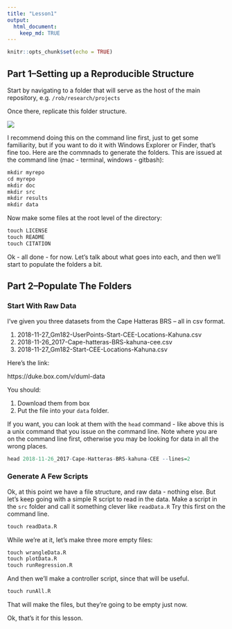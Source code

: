 ```yaml
---
title: "Lesson1"
output: 
  html_document:
    keep_md: TRUE
---
```


```r
knitr::opts_chunk$set(echo = TRUE)
```

## Part 1--Setting up a Reproducible Structure
Start by navigating to a folder that will serve as the host of the main repository, e.g. ```/rob/research/projects```

Once there, replicate this folder structure. 

![](images/folderStructure.jpg)

I recommend doing this on the command line first, just to get some familiarity, but if you want to do it with Windows Explorer or Finder, that's fine too. Here are the commnads to generate the folders. This are issued at the command line (mac - terminal, windows - gitbash):

```r
mkdir myrepo
cd myrepo
mkdir doc
mkdir src
mkdir results
mkdir data
```

Now make some files at the root level of the directory:
```r
touch LICENSE
touch README
touch CITATION
```

Ok - all done - for now. Let's talk about what goes into each, and then we'll start to populate the folders a bit.

## Part 2--Populate The Folders
### Start With Raw Data
I've given you three datasets from the Cape Hatteras BRS -- all in csv format. 

1. 2018-11-27_Gm182-UserPoints-Start-CEE-Locations-Kahuna.csv
2. 2018-11-26_2017-Cape-hatteras-BRS-kahuna-cee.csv 
3. 2018-11-27_Gm182-Start-CEE-Locations-Kahuna.csv

Here's the link:

https://duke.box.com/v/duml-data 

You should:

1. Download them from box
2. Put the file into your ```data``` folder. 

If you want, you can look at them with the ```head``` command - like above this is a unix command that you issue on the command line. Note where you are on the command line first, otherwise you may be looking for data in all the wrong places.

```r
head 2018-11-26_2017-Cape-Hatteras-BRS-kahuna-CEE --lines=2
```

### Generate A Few Scripts
Ok, at this point we have a file structure, and raw data - nothing else. But let's keep going with a simple R script to read in the data. Make a script in the ```src``` folder and call it something clever like ```readData.R``` Try this first on the command line.

```r
touch readData.R
```

While we're at it, let's make three more empty files:

```r
touch wrangleData.R
touch plotData.R
touch runRegression.R
```

And then we'll make a controller script, since that will be useful.

```r
touch runAll.R
```


That will make the files, but they're going to be empty just now.

Ok, that's it for this lesson.
